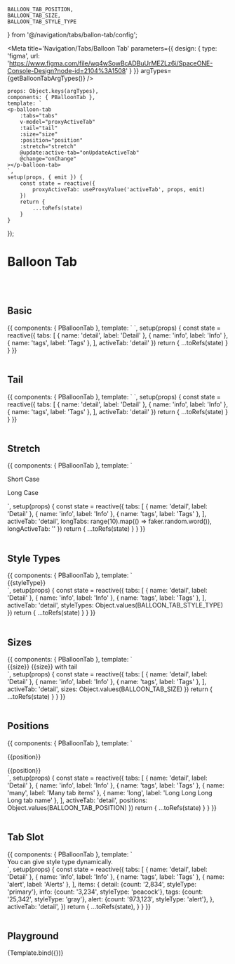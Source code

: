 
    BALLOON_TAB_POSITION,
    BALLOON_TAB_SIZE,
    BALLOON_TAB_STYLE_TYPE
} from '@/navigation/tabs/ballon-tab/config';


<Meta title='Navigation/Tabs/Balloon Tab' parameters={{
    design: {
        type: 'figma',
        url: 'https://www.figma.com/file/wq4wSowBcADBuUrMEZLz6i/SpaceONE-Console-Design?node-id=2104%3A1508'
    }
}} argTypes={getBalloonTabArgTypes()} />


    props: Object.keys(argTypes),
    components: { PBalloonTab },
    template: `
    <p-balloon-tab
        :tabs="tabs"
        v-model="proxyActiveTab"
        :tail="tail"
        :size="size"
        :position="position"
        :stretch="stretch"
        @update:active-tab="onUpdateActiveTab"
        @change="onChange"
    ></p-balloon-tab>
    `,
    setup(props, { emit }) {
        const state = reactive({
            proxyActiveTab: useProxyValue('activeTab', props, emit)
        })
        return {
            ...toRefs(state)
        }
    }
});


# Balloon Tab
<br/>
<br/>

## Basic

<Canvas>
    <Story name="Basic">
{{
    components: { PBalloonTab },
    template: `
    <p-balloon-tab
        :tabs="tabs"
        v-model="activeTab"
    ></p-balloon-tab>
    `,
    setup(props) {
        const state = reactive({
            tabs: [
                { name: 'detail', label: 'Detail' },
                { name: 'info', label: 'Info' },
                { name: 'tags', label: 'Tags' },
            ],
            activeTab: 'detail'
        })
        return {
            ...toRefs(state)
        }
    }
}}
    </Story>
</Canvas>

<br/>
<br/>

## Tail

<Canvas>
    <Story name="Tail">
        {{
            components: { PBalloonTab },
            template: `
    <p-balloon-tab
        :tabs="tabs"
        v-model="activeTab"
        tail
    ></p-balloon-tab>
    `,
            setup(props) {
                const state = reactive({
                    tabs: [
                        { name: 'detail', label: 'Detail' },
                        { name: 'info', label: 'Info' },
                        { name: 'tags', label: 'Tags' },
                    ],
                    activeTab: 'detail'
                })
                return {
                    ...toRefs(state)
                }
            }
        }}
    </Story>
</Canvas>

<br/>
<br/>

## Stretch

<Canvas>
    <Story name="Stretch">
{{
    components: { PBalloonTab },
    template: `
    <div>
        <p class="text-2xl my-4 font-bold">Short Case</p>
        <p-balloon-tab
            :tabs="tabs"
            v-model="activeTab"
            stretch
        ></p-balloon-tab>
        <p class="text-2xl my-4 font-bold">Long Case</p>
        <p-balloon-tab
            :tabs="longTabs"
            v-model="longActiveTab"
            stretch
        ></p-balloon-tab>
    </div>
    `,
    setup(props) {
        const state = reactive({
            tabs: [
                { name: 'detail', label: 'Detail' },
                { name: 'info', label: 'Info' },
                { name: 'tags', label: 'Tags' },
            ],
            activeTab: 'detail',
            longTabs: range(10).map(() => faker.random.word()),
            longActiveTab: ''
        })
        return {
            ...toRefs(state)
        }
    }
}}
    </Story>
</Canvas>

<br/>
<br/>

## Style Types

<Canvas>
    <Story name="Style Types">
        {{
            components: { PBalloonTab },
            template: `
    <div>
        <div class="flex w-full mb-8" v-for="styleType in styleTypes" :key="styleType">
            <p-balloon-tab :tabs="tabs"
                v-model="activeTab"
                :style-type="styleType"
            >{{styleType}}</p-balloon-tab>
        </div>
    </div>
    `,
            setup(props) {
                const state = reactive({
                    tabs: [
                        { name: 'detail', label: 'Detail' },
                        { name: 'info', label: 'Info' },
                        { name: 'tags', label: 'Tags' },
                    ],
                    activeTab: 'detail',
                    styleTypes: Object.values(BALLOON_TAB_STYLE_TYPE)
                })
                return {
                    ...toRefs(state)
                }
            }
        }}
    </Story>
</Canvas>

<br/>
<br/>

## Sizes

<Canvas>
    <Story name="Sizes">
        {{
            components: { PBalloonTab },
            template: `
    <div>
        <div class="flex flex-wrap mb-8" v-for="size in sizes" :key="size">
            <p-balloon-tab :tabs="tabs"
                v-model="activeTab"
                :size="size"
                class="mr-8"
            >{{size}}</p-balloon-tab>
            <p-balloon-tab :tabs="tabs"
                v-model="activeTab"
                :size="size"
                tail
                class="mb-8"
            >{{size}} with tail</p-balloon-tab>
        </div>
    </div>
    `,
            setup(props) {
                const state = reactive({
                    tabs: [
                        { name: 'detail', label: 'Detail' },
                        { name: 'info', label: 'Info' },
                        { name: 'tags', label: 'Tags' },
                    ],
                    activeTab: 'detail',
                    sizes: Object.values(BALLOON_TAB_SIZE)
                })
                return {
                    ...toRefs(state)
                }
            }
        }}
    </Story>
</Canvas>

<br/>
<br/>

## Positions

<Canvas>
    <Story name="Positions">
        {{
            components: { PBalloonTab },
            template: `
    <div class="w-full h-full">
        <div class="mb-16" v-for="position in positions" :key="position">
            <p class="font-bold text-2xl mb-4">{{position}}</p>
            <p-balloon-tab :tabs="tabs"
                v-model="activeTab"
                :position="position"
                tail
            >
                <div class="border border-coral-300 h-full min-h-32 flex justify-center items-center">
                    {{position}}
                </div>
            </p-balloon-tab>
        </div>
    </div>
    `,
            setup(props) {
                const state = reactive({
                    tabs: [
                        { name: 'detail', label: 'Detail' },
                        { name: 'info', label: 'Info' },
                        { name: 'tags', label: 'Tags' },
                        { name: 'many', label: 'Many tab items' },
                        { name: 'long', label: 'Long Long Long Long tab name' },
                    ],
                    activeTab: 'detail',
                    positions: Object.values(BALLOON_TAB_POSITION)
                })
                return {
                    ...toRefs(state)
                }
            }
        }}
    </Story>
</Canvas>

<br/>
<br/>

## Tab Slot

<Canvas>
    <Story name="Tab Slot">
        {{
            components: { PBalloonTab },
            template: `
    <div class="grid gap-8 grid-cols-1">
        <p-balloon-tab :tabs="tabs"
            v-model="activeTab"
            stretch
            tail
        >
            <div class="border border-coral-300 h-8 flex justify-center items-center"/>
            <template #tab="{label, name}">
                <div>
                    <div class="flex flex-col justify-between" style="height: 7.25rem; max-width: 12rem;">
                        <div class="text-4xl">
                            <span>
                                <span>$</span>
                                <span class="font-bold">{{items[name].count}}</span>
                            </span>
                        </div>
                        <div class="mb-2 whitespace-normal">
                            {{ label }}
                        </div>
                    </div>
                </div>
            </template>
        </p-balloon-tab>
        <p-balloon-tab :tabs="tabs"
            v-model="activeTab"
            position="left"
            :style-type="items[activeTab].styleType"
            tail
        >
            <div class="border border-coral-300 h-full flex justify-center items-center p-8">
                You can give style type dynamically.
            </div>
            <template #tab="{label, name}">
                <div class="flex justify-between items-center w-64 mobile:w-auto">
                    <span class="mr-4 flex-shrink-0">{{label}}</span>
                    <span class="text-lg flex-shrink-0">{{items[name].count}}</span>
                </div>
            </template>
        </p-balloon-tab>
    </div>
<!--<div>-->
    `,
            setup(props) {
                const state = reactive({
                    tabs: [
                        { name: 'detail', label: 'Detail' },
                        { name: 'info', label: 'Info' },
                        { name: 'tags', label: 'Tags' },
                        { name: 'alert', label: 'Alerts' },
                    ],
                    items: {
                        detail: {count: '2,834', styleType: 'primary'},
                        info: {count: '3,234', styleType: 'peacock'},
                        tags: {count: '25,342', styleType: 'gray'},
                        alert: {count: '973,123', styleType: 'alert'},
                    },
                    activeTab: 'detail',
                })
                return {
                    ...toRefs(state),
                }
            }
        }}
    </Story>
</Canvas>

<br/>
<br/>

## Playground

<Canvas>
    <Story name="Playground">
        {Template.bind({})}
    </Story>
</Canvas>

<ArgsTable story="Playground"/>
